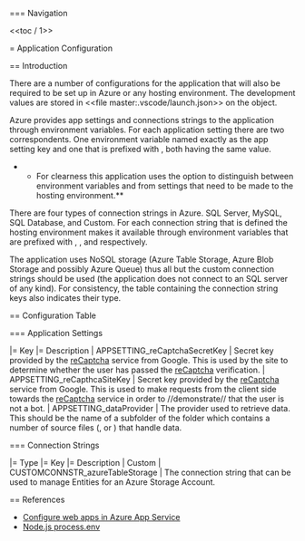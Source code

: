 === Navigation

<<toc / 1>>

= Application Configuration

== Introduction

There are a number of configurations for the application that will also be required to be set up in Azure or any hosting environment. The development values are stored in <<file master:.vscode/launch.json>> on the {{{env}}} object.

Azure provides app settings and connections strings to the application through environment variables. For each application setting there are two correspondents. One environment variable named exactly as the app setting key and one that is prefixed with {{{APPSETTING_}}}, both having the same value.

**For clearness this application uses the {{{APPSETTING_}}} option to distinguish between environment variables and from settings that need to be made to the hosting environment.**

There are four types of connection strings in Azure. SQL Server, MySQL, SQL Database, and Custom. For each connection string that is defined the hosting environment makes it available through environment variables that are prefixed with {{{SQLCONNSTR_}}}, {{{MYSQLCONNSTR_}}}, {{{SQLAZURECONNSTR_}}} and {{{CUSTOMCONNSTR_}}} respectively.

The application uses NoSQL storage (Azure Table Storage, Azure Blob Storage and possibly Azure Queue) thus all but the custom connection strings should be used (the application does not connect to an SQL server of any kind). For consistency, the table containing the connection string keys also indicates their type.

== Configuration Table

=== Application Settings

|= Key |= Description
| APPSETTING_reCaptchaSecretKey | Secret key provided by the [[https://developers.google.com/recaptcha/|reCaptcha]] service from Google. This is used by the site to determine whether the user has passed the [[https://developers.google.com/recaptcha/|reCaptcha]] verification.
| APPSETTING_reCapthcaSiteKey | Secret key provided by the [[https://developers.google.com/recaptcha/|reCaptcha]] service from Google. This is used to make requests from the client side towards the [[https://developers.google.com/recaptcha/|reCaptcha]] service in order to //demonstrate// that the user is not a bot.
| APPSETTING_dataProvider | The provider used to retrieve data. This should be the name of a subfolder of the {{{data}}} folder which contains a number of source files ({{{.js}}}, {{{.json}}} or {{{.node}}}) that handle data.

=== Connection Strings

|= Type |= Key |= Description
| Custom | CUSTOMCONNSTR_azureTableStorage | The connection string that can be used to manage Entities for an Azure Storage Account.

== References

* [[https://azure.microsoft.com/en-us/documentation/articles/web-sites-configure/|Configure web apps in Azure App Service]]
* [[https://nodejs.org/api/process.html#process_process_env|Node.js process.env]]